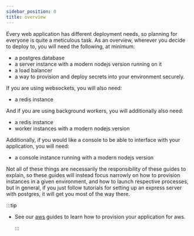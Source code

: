 ```yaml
---
sidebar_position: 0
title: overview
---
```


Every web application has different deployment needs, so planning for everyone is quite a meticulous task. As an overview, wherever you decide to deploy to, you will need the following, at minimum:

- a postgres database
- a server instance with a modern nodejs version running on it
- a load balancer
- a way to provision and deploy secrets into your environment securely.

If you are using websockets, you will also need:

- a redis instance

And if you are using background workers, you will additionally also need:

- a redis instance
- worker instances with a modern nodejs version

Additionally, if you would like a console to be able to interface with your application, you will need:

- a console instance running with a modern nodejs version

Not all of these things are necessarily the responsibility of these guides to explain, so these guides will instead focus narrowly on how to provision instances in a given environment, and how to launch respective processes, but in general, if you just follow tutorials for setting up an express server with postgres, it will get you most of the way there.

:::tip

- See our [aws](/docs/deployment/server/aws) guides to learn how to provision your application for aws.

  :::
